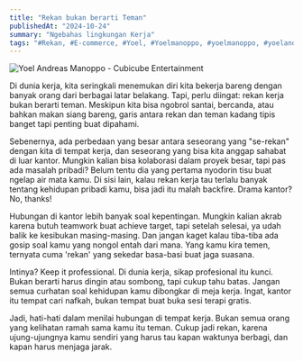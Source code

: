 ```yaml
---
title: "Rekan bukan berarti Teman"
publishedAt: "2024-10-24"
summary: "Ngebahas lingkungan Kerja"
tags: "#Rekan, #E-commerce, #Yoel, #Yoelmanoppo, #yoelmanoppo, #yoelandreasmanoppo, #rekan_kerja, #pekerjaan"
---
```


<Image
  src="https://camo.githubusercontent.com/d1d22962950a161d0c6cc87cb101ce9b19d423ccb96a08ee13f54222b611bc16/68747470733a2f2f646c2e64726f70626f7875736572636f6e74656e742e636f6d2f73636c2f66692f7934776732676462663233386978733861386b35372f32613931336362372d323033612d343861622d383734352d3735313464613635643664322e6a70673f726c6b65793d786b70347561347479667277353078667168356e3165737a752673743d716b76346462386826646c3d30"
  alt="Yoel Andreas Manoppo - Cubicube Entertainment"
  width={640}
  height={500}
/>

Di dunia kerja, kita seringkali menemukan diri kita bekerja bareng dengan banyak orang dari berbagai latar belakang. Tapi, perlu diingat: rekan kerja bukan berarti teman. Meskipun kita bisa ngobrol santai, bercanda, atau bahkan makan siang bareng, garis antara rekan dan teman kadang tipis banget tapi penting buat dipahami.

Sebenernya, ada perbedaan yang besar antara seseorang yang "se-rekan" dengan kita di tempat kerja, dan seseorang yang bisa kita anggap sahabat di luar kantor. Mungkin kalian bisa kolaborasi dalam proyek besar, tapi pas ada masalah pribadi? Belum tentu dia yang pertama nyodorin tisu buat ngelap air mata kamu. Di sisi lain, kalau rekan kerja tau terlalu banyak tentang kehidupan pribadi kamu, bisa jadi itu malah backfire. Drama kantor? No, thanks!

Hubungan di kantor lebih banyak soal kepentingan. Mungkin kalian akrab karena butuh teamwork buat achieve target, tapi setelah selesai, ya udah balik ke kesibukan masing-masing. Dan jangan kaget kalau tiba-tiba ada gosip soal kamu yang nongol entah dari mana. Yang kamu kira temen, ternyata cuma 'rekan' yang sekedar basa-basi buat jaga suasana.

Intinya? Keep it professional. Di dunia kerja, sikap profesional itu kunci. Bukan berarti harus dingin atau sombong, tapi cukup tahu batas. Jangan semua curhatan soal kehidupan kamu dibongkar di meja kerja. Ingat, kantor itu tempat cari nafkah, bukan tempat buat buka sesi terapi gratis.

Jadi, hati-hati dalam menilai hubungan di tempat kerja. Bukan semua orang yang kelihatan ramah sama kamu itu teman. Cukup jadi rekan, karena ujung-ujungnya kamu sendiri yang harus tau kapan waktunya berbagi, dan kapan harus menjaga jarak.
